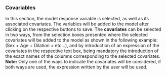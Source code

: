 ### **Covariables**

In this section, the model response variable is selected, as well as its associated covariates. The variables will be added to the model after clicking on the respective buttons to save.
The **covariates** can be selected in two ways, from the selection boxes presented where the selected covariates will be added to the model as shown in the following example: (Sex + Age + Dilation + etc...), and by introduction of an expression of the covariates in the respective text box, being mandatory the introduction of the exact names of the columns corresponding to the selected covariates. 
**Note:** Only one of the ways to indicate the covariates will be considered, if both ways are used, the expression written by the user will be used.

